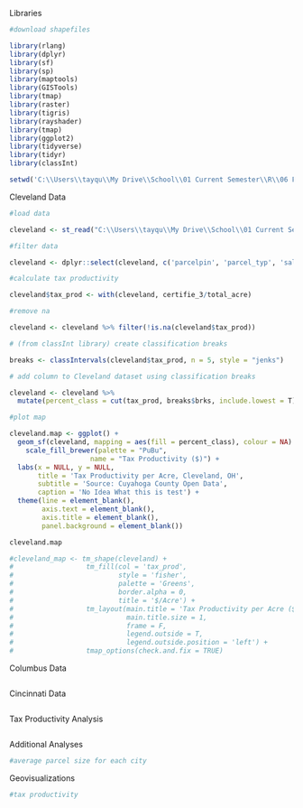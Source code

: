 Libraries
```r

#download shapefiles

library(rlang)
library(dplyr)
library(sf)
library(sp)
library(maptools)
library(GISTools)
library(tmap)
library(raster)
library(tigris)
library(rayshader)
library(tmap)
library(ggplot2)
library(tidyverse)
library(tidyr)
library(classInt)

setwd('C:\\Users\\tayqu\\My Drive\\School\\01 Current Semester\\R\\06 Final Project')

```

Cleveland Data
```r

#load data

cleveland <- st_read("C:\\Users\\tayqu\\My Drive\\School\\01 Current Semester\\R\\06 Final Project\\Combined_Parcels_-_Cleveland_Only\\Combined_Parcels_-_Cleveland_Only.shp")

#filter data

cleveland <- dplyr::select(cleveland, c('parcelpin', 'parcel_typ', 'sales_amou', 'par_street', 'par_unit', 'par_zip', 'tax_luc', 'tax_luc_de', 'ext_luc', 'ext_luc_de', 'zoning_cod', 'zoning_use', 'property_c', 'tax_distri', 'neighborho', 'tax_abatem', 'road_type', 'water', 'sewer', 'gas', 'electricit', 'certified_', 'certifie_3', 'certifie_4', 'certifie_5', 'certifie_7', 'certifie_8', 'certifie11', 'gross_cert', 'gross_ce_1', 'gross_ce_2', 'res_bldg_c', 'total_res_', 'total_re_1', 'com_bldg_c', 'total_com_', 'com_living', 'total_squa', 'total_acre', 'PARCEL_PK', 'parcel_id', 'geometry'))

#calculate tax productivity

cleveland$tax_prod <- with(cleveland, certifie_3/total_acre) 

#remove na

cleveland <- cleveland %>% filter(!is.na(cleveland$tax_prod))

# (from classInt library) create classification breaks

breaks <- classIntervals(cleveland$tax_prod, n = 5, style = "jenks")

# add column to Cleveland dataset using classification breaks

cleveland <- cleveland %>%
  mutate(percent_class = cut(tax_prod, breaks$brks, include.lowest = T))

#plot map

cleveland.map <- ggplot() +
  geom_sf(cleveland, mapping = aes(fill = percent_class), colour = NA) +
    scale_fill_brewer(palette = "PuBu",
                    name = "Tax Productivity ($)") +
  labs(x = NULL, y = NULL,
       title = 'Tax Productivity per Acre, Cleveland, OH',
       subtitle = 'Source: Cuyahoga County Open Data',
       caption = 'No Idea What this is test') +
  theme(line = element_blank(),
        axis.text = element_blank(),
        axis.title = element_blank(),
        panel.background = element_blank())

cleveland.map

#cleveland_map <- tm_shape(cleveland) +
#                  tm_fill(col = 'tax_prod',
#                          style = 'fisher',
#                          palette = 'Greens', 
#                          border.alpha = 0,
#                          title = '$/Acre') +
#                  tm_layout(main.title = 'Tax Productivity per Acre ($)',
#                            main.title.size = 1,
#                            frame = F,
#                            legend.outside = T,
#                            legend.outside.position = 'left') +
#                  tmap_options(check.and.fix = TRUE)
```

Columbus Data
```r



```

Cincinnati Data
```r



```

Tax Productivity Analysis
```r



```


Additional Analyses
```r

#average parcel size for each city

```

Geovisualizations
```r

#tax productivity

```
